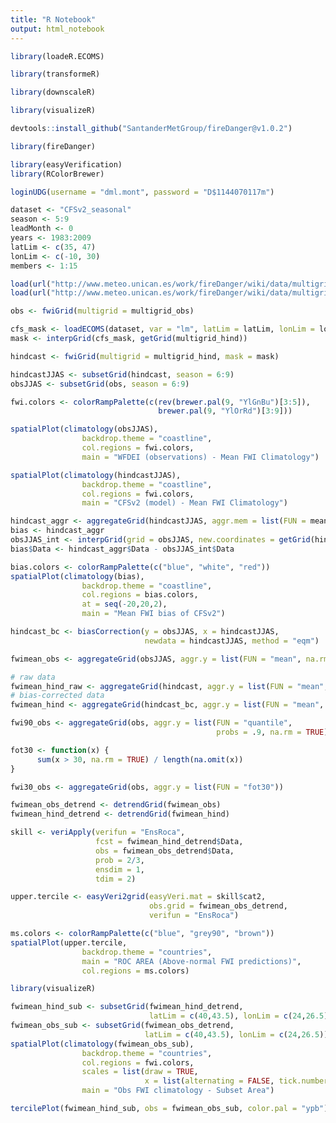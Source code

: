 ```yaml
---
title: "R Notebook"
output: html_notebook
---
```


```r
library(loadeR.ECOMS)
```

```r
library(transformeR)
```

```r
library(downscaleR)
```

```r
library(visualizeR)
```

```r
devtools::install_github("SantanderMetGroup/fireDanger@v1.0.2")
```

```r
library(fireDanger)
```

```r
library(easyVerification)
library(RColorBrewer)
```

```r
loginUDG(username = "dml.mont", password = "D$1144070117m")
```

```r
dataset <- "CFSv2_seasonal"
season <- 5:9
leadMonth <- 0
years <- 1983:2009
latLim <- c(35, 47)
lonLim <- c(-10, 30)
members <- 1:15
```

```r
load(url("http://www.meteo.unican.es/work/fireDanger/wiki/data/multigrid_hind.rda"))
load(url("http://www.meteo.unican.es/work/fireDanger/wiki/data/multigrid_obs.rda"))
```

```r
obs <- fwiGrid(multigrid = multigrid_obs)
```

```r
cfs_mask <- loadECOMS(dataset, var = "lm", latLim = latLim, lonLim = lonLim)
mask <- interpGrid(cfs_mask, getGrid(multigrid_hind))
```

```r
hindcast <- fwiGrid(multigrid = multigrid_hind, mask = mask)
```

```r
hindcastJJAS <- subsetGrid(hindcast, season = 6:9)
obsJJAS <- subsetGrid(obs, season = 6:9)
```

```r
fwi.colors <- colorRampPalette(c(rev(brewer.pal(9, "YlGnBu")[3:5]), 
                                 brewer.pal(9, "YlOrRd")[3:9]))

spatialPlot(climatology(obsJJAS), 
                backdrop.theme = "coastline", 
                col.regions = fwi.colors,
                main = "WFDEI (observations) - Mean FWI Climatology")
```

```r
spatialPlot(climatology(hindcastJJAS), 
                backdrop.theme = "coastline", 
                col.regions = fwi.colors,
                main = "CFSv2 (model) - Mean FWI Climatology")
```

```r
hindcast_aggr <- aggregateGrid(hindcastJJAS, aggr.mem = list(FUN = mean))
bias <- hindcast_aggr
obsJJAS_int <- interpGrid(grid = obsJJAS, new.coordinates = getGrid(hindcast_aggr))
bias$Data <- hindcast_aggr$Data - obsJJAS_int$Data
```

```r
bias.colors <- colorRampPalette(c("blue", "white", "red"))
spatialPlot(climatology(bias), 
                backdrop.theme = "coastline", 
                col.regions = bias.colors, 
                at = seq(-20,20,2),
                main = "Mean FWI bias of CFSv2")
```

```r
hindcast_bc <- biasCorrection(y = obsJJAS, x = hindcastJJAS, 
                              newdata = hindcastJJAS, method = "eqm")
```

```r
fwimean_obs <- aggregateGrid(obsJJAS, aggr.y = list(FUN = "mean", na.rm = TRUE))
```

```r
# raw data
fwimean_hind_raw <- aggregateGrid(hindcast, aggr.y = list(FUN = "mean", na.rm = TRUE))
# bias-corrected data
fwimean_hind <- aggregateGrid(hindcast_bc, aggr.y = list(FUN = "mean", na.rm = TRUE))
```

```r
fwi90_obs <- aggregateGrid(obs, aggr.y = list(FUN = "quantile",
                                              probs = .9, na.rm = TRUE))
```

```r
fot30 <- function(x) {
      sum(x > 30, na.rm = TRUE) / length(na.omit(x))
}

fwi30_obs <- aggregateGrid(obs, aggr.y = list(FUN = "fot30"))
```

```r
fwimean_obs_detrend <- detrendGrid(fwimean_obs)
fwimean_hind_detrend <- detrendGrid(fwimean_hind)
```

```r
skill <- veriApply(verifun = "EnsRoca",
                   fcst = fwimean_hind_detrend$Data,
                   obs = fwimean_obs_detrend$Data,
                   prob = 2/3,
                   ensdim = 1,
                   tdim = 2)
```

```r
upper.tercile <- easyVeri2grid(easyVeri.mat = skill$cat2,
                               obs.grid = fwimean_obs_detrend,
                               verifun = "EnsRoca")
```

```r
ms.colors <- colorRampPalette(c("blue", "grey90", "brown"))
spatialPlot(upper.tercile, 
                backdrop.theme = "countries",
                main = "ROC AREA (Above-normal FWI predictions)",
                col.regions = ms.colors)
```

```r
library(visualizeR)
```

```r
fwimean_hind_sub <- subsetGrid(fwimean_hind_detrend, 
                               latLim = c(40,43.5), lonLim = c(24,26.5))
fwimean_obs_sub <- subsetGrid(fwimean_obs_detrend, 
                              latLim = c(40,43.5), lonLim = c(24,26.5))
spatialPlot(climatology(fwimean_obs_sub), 
                backdrop.theme = "countries", 
                col.regions = fwi.colors,
                scales = list(draw = TRUE,
                              x = list(alternating = FALSE, tick.number = 6)),
                main = "Obs FWI climatology - Subset Area")
```

```r
tercilePlot(fwimean_hind_sub, obs = fwimean_obs_sub, color.pal = "ypb")

```

